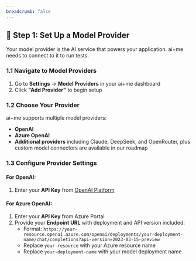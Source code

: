 ```yaml
---
breadcrumb: false
---
```


## 🚀 Step 1: Set Up a Model Provider

Your model provider is the AI service that powers your application. ai+me needs to connect to it to run tests.

### 1.1 Navigate to Model Providers

1. Go to **Settings** → **Model Providers** in your ai+me dashboard
2. Click **"Add Provider"** to begin setup

### 1.2 Choose Your Provider

ai+me supports multiple model providers:

- **OpenAI**
- **Azure OpenAI**
- **Additional providers** including Claude, DeepSeek, and OpenRouter, plus custom model connectors are available in our roadmap

### 1.3 Configure Provider Settings

#### For OpenAI:

1. Enter your **API Key** from [OpenAI Platform](https://platform.openai.com/api-keys)

#### For Azure OpenAI:

1. Enter your **API Key** from Azure Portal
2. Provide your **Endpoint URL** with deployment and API version included:
   - Format: `https://your-resource.openai.azure.com/openai/deployments/your-deployment-name/chat/completions?api-version=2023-03-15-preview`
   - Replace `your-resource` with your Azure resource name
   - Replace `your-deployment-name` with your model deployment name
